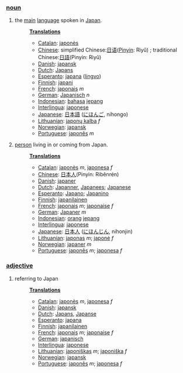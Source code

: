 ===[[noun]]===
#the [[main]] [[language]] spoken in [[Japan]].
#:'''[[Translation]]s'''
#:*[[Catalan]]: [[japonès]]
#:*[[Chinese]]: simplified Chinese:[[日语]]([[Pinyin]]: Rìyǔ) ; traditional Chinese:[[日語]](Pinyin: Rìyǔ)
#:*[[Danish]]: [[japansk]]
#:*[[Dutch]]: [[Japans]]
#:*[[Esperanto]]: [[japana]] ([[lingvo]])
#:*[[Finnish]]: [[japani]]
#:*[[French]]: [[japonais]] ''m''
#:*[[German]]: [[Japanisch]] ''n''
#:*[[Indonesian]]: [[bahasa]] [[jepang]]
#:*[[Interlingua]]: [[japonese]]
#:*[[Japanese]]: [[日本語]] ([[にほんご]], nihongo)
#:*[[Lithuanian]]: [[japonų kalba]] ''f''
#:*[[Norwegian]]: [[japansk]]
#:*[[Portuguese]]: [[japonês]] ''m''
#[[person]] living in or coming from Japan.
#:'''[[Translation]]s'''
#:*[[Catalan]]: [[japonès]] ''m'', [[japonesa]] ''f''
#:*[[Chinese]]: [[日本人]](Pinyin: Rìběnrén)
#:*[[Danish]]: [[japaner]]
#:*[[Dutch]]: [[Japanner]], [[Japanees]]; [[Japanese]]
#:*[[Esperanto]]: [[Japano]]; [[Japanino]]
#:*[[Finnish]]: [[japanilainen]]
#:*[[French]]: [[japonais]] ''m''; [[japonaise]] ''f''
#:*[[German]]: [[Japaner]] ''m''
#:*[[Indonesian]]: [[orang]] [[jepang]]
#:*[[Interlingua]]: [[japonese]]
#:*[[Japanese]]: [[日本人]] ([[にほんじん]], nihonjin)
#:*[[Lithuanian]]: [[japonas]] ''m''; [[japonė]] ''f''
#:*[[Norwegian]]: [[japaner]] ''m''
#:*[[Portuguese]]: [[japonês]] ''m''; [[japonesa]] ''f''
===[[adjective]]===
#referring to Japan
#:'''[[Translation]]s'''
#:*[[Catalan]]: [[japonès]] ''m'', [[japonesa]] ''f''
#:*[[Danish]]: [[japansk]]
#:*[[Dutch]]: [[Japans]], [[Japanse]]
#:*[[Esperanto]]: [[japana]]
#:*[[Finnish]]: [[japanilainen]]
#:*[[French]]: [[japonais]] ''m''; [[japonaise]] ''f''
#:*[[German]]: [[japanisch]]
#:*[[Interlingua]]: [[japonese]]
#:*[[Lithuanian]]: [[japoniškas]] ''m''; [[japoniška]] ''f''
#:*[[Norwegian]]: [[japansk]]
#:*[[Portuguese]]: [[japonês]] ''m''; [[japonesa]] ''f''